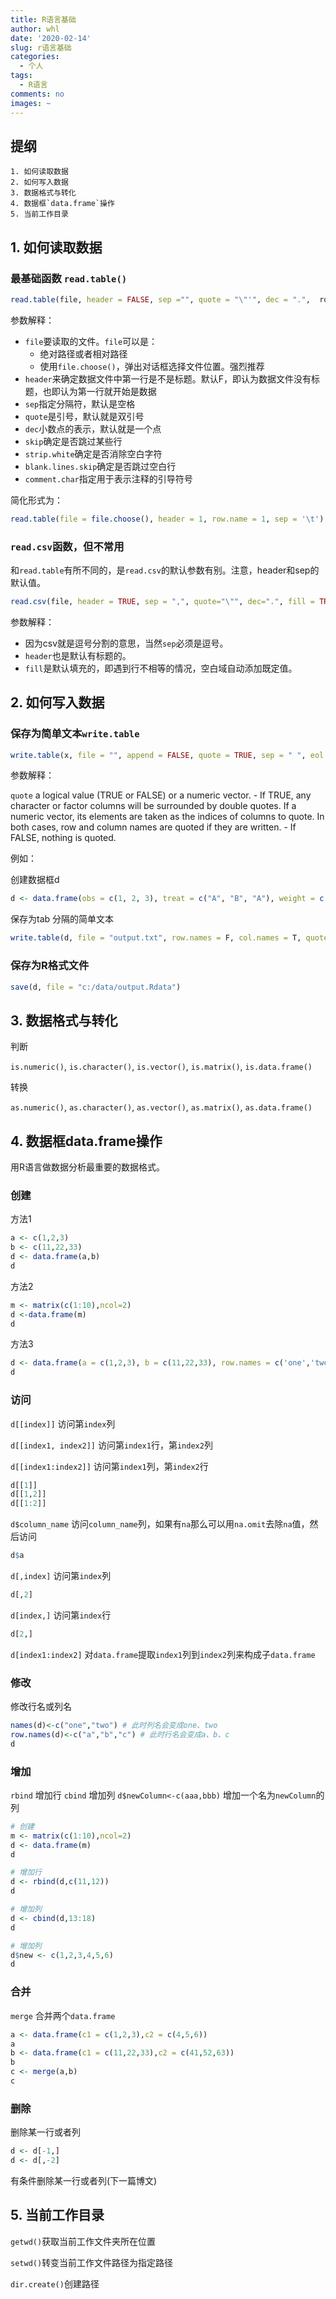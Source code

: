 ```yaml
---
title: R语言基础
author: whl
date: '2020-02-14'
slug: r语言基础
categories:
  - 个人
tags:
  - R语言
comments: no
images: ~
---
```

## 提纲
	1. 如何读取数据
	2. 如何写入数据
	3. 数据格式与转化
	4. 数据框`data.frame`操作
	5. 当前工作目录

## 1. 如何读取数据

### 最基础函数 `read.table()`

```r
read.table(file, header = FALSE, sep ="", quote = "\"'", dec = ".",  row.names, col.names, as.is = !stringsAsFactors, na.strings = "NA", colClasses = NA, nrows= -1, skip = 0, check.names = TRUE, fill =!blank.lines.skip, strip.white = FALSE, blank.lines.skip =TRUE, comment.char = "#", allowEscapes = FALSE, flush =FALSE, stringsAsFactors =default.stringsAsFactors(), fileEncoding = "", encoding = "unknown", text）
```

参数解释：

- `file`要读取的文件。`file`可以是：
  - 绝对路径或者相对路径
  - 使用`file.choose()`，弹出对话框选择文件位置。强烈推荐
- `header`来确定数据文件中第一行是不是标题。默认F，即认为数据文件没有标题，也即认为第一行就开始是数据
- `sep`指定分隔符，默认是空格
- `quote`是引号，默认就是双引号
- `dec`小数点的表示，默认就是一个点
- `skip`确定是否跳过某些行
- `strip.white`确定是否消除空白字符
- `blank.lines.skip`确定是否跳过空白行
- `comment.char`指定用于表示注释的引导符号

简化形式为：

```r
read.table(file = file.choose(), header = 1, row.name = 1, sep = '\t')
```

### `read.csv`函数，但不常用

和`read.table`有所不同的，是`read.csv`的默认参数有别。注意，header和sep的默认值。

```r
read.csv(file, header = TRUE, sep = ",", quote="\"", dec=".", fill = TRUE, comment.char="")
```

参数解释：

- 因为csv就是逗号分割的意思，当然`sep`必须是逗号。
- `header`也是默认有标题的。
- `fill`是默认填充的，即遇到行不相等的情况，空白域自动添加既定值。

## 2. 如何写入数据

### 保存为简单文本`write.table`

```r
write.table(x, file = "", append = FALSE, quote = TRUE, sep = " ", eol = "\n", na = "NA", dec = ".", row.names = TRUE, col.names = TRUE, qmethod = c("escape", "double"), fileEncoding = "") 
```

参数解释：

`quote`	
a logical value (TRUE or FALSE) or a numeric vector. 
- If TRUE, any character or factor columns will be surrounded by double quotes. If a numeric vector, its elements are taken as the indices of columns to quote. In both cases, row and column names are quoted if they are written. 
- If FALSE, nothing is quoted.

例如：

创建数据框d

```r
d <- data.frame(obs = c(1, 2, 3), treat = c("A", "B", "A"), weight = c(2.3, NA, 9)) 
```

保存为tab 分隔的简单文本

```r
write.table(d, file = "output.txt", row.names = F, col.names = T, quote = F, sep="\t")
```	
	
### 保存为R格式文件

```r
save(d, file = "c:/data/output.Rdata")
```
	
## 3. 数据格式与转化
	
判断

`is.numeric()`, `is.character()`, `is.vector()`, `is.matrix()`, `is.data.frame()`
	
转换

`as.numeric()`, `as.character()`, `as.vector()`, `as.matrix()`, `as.data.frame()`
		
## 4. 数据框data.frame操作

用R语言做数据分析最重要的数据格式。
	
### 创建

方法1

```r
a <- c(1,2,3)
b <- c(11,22,33)
d <- data.frame(a,b)
d
```	

方法2

```r
m <- matrix(c(1:10),ncol=2)
d <-data.frame(m)
d
```

方法3

```r
d <- data.frame(a = c(1,2,3), b = c(11,22,33), row.names = c('one','two','three'))
d
```	

### 访问

`d[[index]]` 访问第`index`列

`d[[index1, index2]]` 访问第`index1`行，第`index2`列

`d[[index1:index2]]` 访问第`index1`列，第`index2`行

```r
d[[1]]
d[[1,2]]
d[[1:2]]
```

`d$column_name` 访问`column_name`列，如果有`na`那么可以用`na.omit`去除`na`值，然后访问

```r
d$a
```

`d[,index]` 访问第`index`列

```r
d[,2]
```

`d[index,]` 访问第`index`行

```r
d[2,]
```

`d[index1:index2]` 对`data.frame`提取`index1`列到`index2`列来构成子`data.frame`
	
### 修改

修改行名或列名

```	r
names(d)<-c("one","two") # 此时列名会变成one、two
row.names(d)<-c("a","b","c") # 此时行名会变成a、b、c
d
```

### 增加

`rbind` 增加行
`cbind` 增加列
`d$newColumn<-c(aaa,bbb)` 增加一个名为`newColumn`的列

```r
# 创建
m <- matrix(c(1:10),ncol=2)
d <- data.frame(m)
d
```	
```r
# 增加行
d <- rbind(d,c(11,12))
d 
```
```r
# 增加列
d <- cbind(d,13:18)
d 
```
```r
# 增加列
d$new <- c(1,2,3,4,5,6)
d 
```
### 合并
`merge` 合并两个`data.frame`

```r
a <- data.frame(c1 = c(1,2,3),c2 = c(4,5,6))
a
b <- data.frame(c1 = c(11,22,33),c2 = c(41,52,63))
b
c <- merge(a,b)
c
```
	
### 删除

删除某一行或者列

```r
d <- d[-1,]
d <- d[,-2]
```

有条件删除某一行或者列(下一篇博文)

## 5. 当前工作目录

`getwd()`获取当前工作文件夹所在位置

`setwd()`转变当前工作文件路径为指定路径

`dir.create()`创建路径

